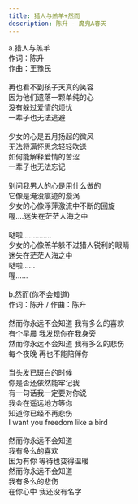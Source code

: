 ```yaml
---
title: 猎人与羔羊+然而
description: 陈升 - 魔鬼A春天
---
```


a.猎人与羔羊<br />作词：陈升<br />作曲：王豫民<br /><br />再也看不到孩子天真的笑容<br />因为他们遗落一颗单纯的心<br />没有躲过爱情的烦忧<br />一辈子也无法逃避<br /><br />少女的心是五月扬起的微风<br />无法将满怀思念轻轻吹送<br />如何能解释爱情的苦涩<br />一辈子也无法忘记<br /><br />别问我男人的心是用什么做的<br />它像是淹没痕迹的漩涡<br />少女的心像浮萍激流中不断的回旋<br />喔....迷失在茫茫人海之中<br /><br />哒啦..............<br />少女的心像羔羊躲不过猎人锐利的眼睛<br />迷失在茫茫人海之中<br />哒啦......<br />喔......<br /><br />b.然而(你不会知道)<br />作词：陈升 / 作曲：陈升<br /><br />然而你永远不会知道 我有多么的喜欢<br />有个早晨 我发现你在我身旁<br />然而你永远不会知道 我有多么的悲伤<br />每个夜晚 再也不能陪伴你<br /><br />当头发已斑白的时候<br />你是否还依然能牢记我<br />有一句话我一定要对你说<br />我会在遥远地方等你<br />知道你已经不再悲伤<br />I want you freedom like a bird<br /><br />然而你永远不会知道<br />我有多么的喜欢<br />因为有你 等待也变得温暖<br />然而你永远不会知道<br />我有多么的悲伤<br />在你心中 我还没有名字